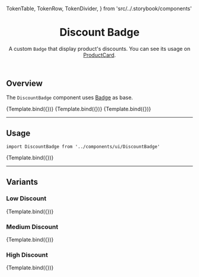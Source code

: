 

  TokenTable,
  TokenRow,
  TokenDivider,
} from 'src/../.storybook/components'

<Meta title="Molecules/Badge/DiscountBadge" component={DiscountBadge} />


<header>

# Discount Badge

A custom `Badge` that display product's discounts. You can see its usage on [ProductCard](?path=/docs/molecules-productcard--overview-default).

</header>

## Overview

The `DiscountBadge` component uses [Badge](?path=/docs/molecules-badge-default--overview-neutral) as base.

<Canvas>
  <Story
    name="overview-default"
    args={{
      big: false,
      listPrice: 45,
      spotPrice: 40,
    }}
  >
    {Template.bind({})}
  </Story>
  <Story
    name="overview-discount-medium"
    args={{
      big: false,
      listPrice: 65,
      spotPrice: 40,
    }}
  >
    {Template.bind({})}
  </Story>
  <Story
    name="overview-discount-high"
    args={{
      big: false,
      listPrice: 80,
      spotPrice: 40,
    }}
  >
    {Template.bind({})}
  </Story>
</Canvas>

---

## Usage

`import DiscountBadge from '../components/ui/DiscountBadge'`

<Canvas>
  <Story
    name="default"
    args={{
      big: false,
      listPrice: 45,
      spotPrice: 40,
    }}
  >
    {Template.bind({})}
  </Story>
</Canvas>

<ArgsTable story="default" />

---

## Variants

### Low Discount

<Canvas>
  <Story
    name="badge-discount-low"
    args={{
      big: false,
      listPrice: 45,
      spotPrice: 40,
    }}
  >
    {Template.bind({})}
  </Story>
</Canvas>

<TokenTable>
  <TokenRow
    token="--fs-badge-discount-low-bkg-color"
    value="var(--fs-badge-success-bkg-color)"
    globalValue="var(--fs-color-success-bkg)"
    isColor
  />
  <TokenRow
    token="--fs-badge-discount-low-text-color"
    value="var(--fs-badge-success-text-color)"
    globalValue="var(--fs-color-text)"
    isColor
  />
  <TokenRow
    token="--fs-badge-discount-low-border-color"
    value="var(--fs-badge-success-border-color)"
    globalValue="var(--fs-color-success-bkg)"
    isColor
  />
</TokenTable>

### Medium Discount

<Canvas>
  <Story
    name="badge-discount-medium"
    args={{
      big: false,
      listPrice: 65,
      spotPrice: 40,
    }}
  >
    {Template.bind({})}
  </Story>
</Canvas>

<TokenTable>
  <TokenRow
    token="--fs-badge-discount-medium-bkg-color"
    value="var(--fs-badge-warning-bkg-color)"
    globalValue="var(--fs-color-warning-bkg)"
    isColor
  />
  <TokenRow
    token="--fs-badge-discount-medium-text-color"
    value="var(--fs-badge-warning-text-color)"
    globalValue="var(--fs-color-warning-text)"
    isColor
  />
  <TokenRow
    token="--fs-badge-discount-medium-border-color"
    value="var(--fs-badge-warning-border-color)"
    globalValue="var(--fs-color-warning-bkg)"
    isColor
  />
</TokenTable>

### High Discount

<Canvas>
  <Story
    name="badge-discount-high"
    args={{
      big: false,
      listPrice: 80,
      spotPrice: 40,
    }}
  >
    {Template.bind({})}
  </Story>
</Canvas>

<TokenTable>
  <TokenRow
    token="--fs-badge-discount-high-bkg-color"
    value="var(--fs-badge-danger-bkg-color)"
    globalValue="var(--fs-color-danger-bkg)"
    isColor
  />
  <TokenRow
    token="--fs-badge-discount-high-text-color"
    value="var(--fs-badge-danger-text-color)"
    globalValue="var(--fs-color-text)"
    isColor
  />
  <TokenRow
    token="--fs-badge-discount-high-border-color"
    value="var(--fs-badge-danger-border-color)"
    globalValue="var(--fs-color-danger-bkg)"
    isColor
  />
</TokenTable>
